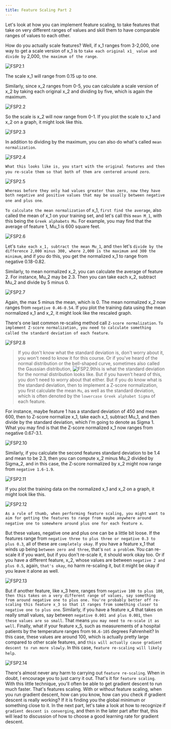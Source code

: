 ```yaml
---
title: Feature Scaling Part 2
---
```



Let's look at how you can implement feature scaling, to take features that take on very different ranges of values and skill them to have comparable ranges of values to each other. 

How do you actually scale features? Well, if x_1 ranges from 3-2,000, one way to get a scale version of x_1 is to `take each original x1_ value and divide by` 2,000, `the maximum of the range`.

![FSP2.1](/SL/GDP/FSP2.1.png)

The scale x_1 will range from 0.15 up to one. 

Similarly, since x_2 ranges from 0-5, you can calculate a scale version of x_2 by taking each original x_2 and dividing by five, which is again the maximum.

![FSP2.2](/SL/GDP/FSP2.2.png)

So the scale is x_2 will now range from 0-1. If you plot the scale to x_1 and x_2 on a graph, it might look like this. 

![FSP2.3](/SL/GDP/FSP2.3.png)

In addition to dividing by the maximum, you can also do what's called `mean normalization`. 

![FSP2.4](/SL/GDP/FSP2.4.png)

`What this looks like is, you start with the original features and then you re-scale them so that both of them are centered around zero`.

![FSP2.5](/SL/GDP/FSP2.5.png)

`Whereas before they only had values greater than zero, now they have both negative and positive values that may be usually between negative one and plus one`.

`To calculate the mean normalization` of x_1, `first find the average`, also called the mean of x_1 on your training set, and let's call this `mean M_1`, with this being the `Greek alphabets Mu`. For example, you may find that the average of feature 1, Mu_1 is 600 square feet. 

![FSP2.6](/SL/GDP/FSP2.6.png)

Let's `take each x_1, subtract the mean Mu_1`, and `then` let's `divide by the difference 2,000 minus 300, where 2,000 is the maximum and 300 the minimum`, and if you do this, you get the normalized x_1 to range from negative 0.18-0.82. 

Similarly, to mean normalized x_2, you can calculate the average of feature 2. For instance, Mu_2 may be 2.3. Then you can take each x_2, subtract Mu_2 and divide by 5 minus 0.

![FSP2.7](/SL/GDP/FSP2.7.png)

Again, the max 5 minus the mean, which is 0. The mean normalized x_2 now ranges from `negative 0.46-0.54`. If you plot the training data using the mean normalized x_1 and x_2, it might look like the rescaled graph.

There's one last common re-scaling method call `Z-score normalization`. `To implement Z-score normalization, you need to calculate something called the standard deviation of each feature`.

![FSP2.8](/SL/GDP/FSP2.8.png)

>If you don't know what the standard deviation is, don't worry about it, you won't need to know it for this course. Or if you've heard of the normal distribution or the bell-shaped curve, sometimes also called the Gaussian distribution, 
![FSP2.9](/SL/GDP/FSP2.9.png)this is what the standard deviation for the normal distribution looks like. But if you haven't heard of this, you don't need to worry about that either. But if you do know what is the standard deviation, then to implement a Z-score normalization, you first calculate the mean `Mu`, as well as the standard deviation, which is often denoted by the `lowercase Greek alphabet Sigma` of each feature. 

For instance, maybe feature 1 has a standard deviation of 450 and mean 600, then to Z-score normalize x_1, take each x_1, subtract Mu_1, and then divide by the standard deviation, which I'm going to denote as Sigma 1. What you may find is that the Z-score normalized x_1 now ranges from negative 0.67-3.1.


![FSP2.10](/SL/GDP/FSP2.10.png)

Similarly, if you calculate the second features standard deviation to be 1.4 and mean to be 2.3, then you can compute x_2 minus Mu_2 divided by Sigma_2, and in this case, the Z-score normalized by x_2 might now range from `negative 1.6-1.9`.

![FSP2.11](/SL/GDP/FSP2.11.png)

If you plot the training data on the normalized x_1 and x_2 on a graph, it might look like this. 

![FSP2.12](/SL/GDP/FSP2.12.png)

`As a rule of thumb, when performing feature scaling, you might want to aim for getting the features to range from maybe anywhere around negative one to somewhere around plus one for each feature x`. 

But these values, negative one and plus one can be a little bit loose. If the features range from `negative three to plus three or negative 0.3 to plus 0.3`, all of these are `completely okay`. If you have a feature x_1 that winds up being `between zero and three`, that's `not a problem`. You can re-scale it if you want, but if you don't re-scale it, it should work okay too. Or if you have a different feature, x_2, whose values are between `negative 2 and plus 0.5`, again, `that's okay`, no harm re-scaling it, but it might be okay if you leave it alone as well. 

![FSP2.13](/SL/GDP/FSP2.13.png)

But if another feature, like x_3 here, ranges from `negative 100 to plus 100`, `then this takes on a very different range of values, say something from around negative one to plus one. You're probably better off re-scaling this feature x_3 so that it ranges from something closer to negative one to plus one`. Similarly, if you have a feature x_4 that takes on really small values, say between `negative 0.001 and plus 0.001`, `then these values are so small`. That means `you may need to re-scale it as well`. Finally, what if your feature x_5, such as measurements of a hospital patients by the temperature ranges from `98.6-105` degrees Fahrenheit? In this case, these values are around 100, which is actually pretty large compared to other scale features, and `this will actually cause gradient descent to run more slowly`. In this case, `feature re-scaling will likely help`. 

![FSP2.14](/SL/GDP/FSP2.14.png)

There's almost never any harm to carrying out `feature re-scaling`. When in doubt, I encourage you to just carry it out. That's it for `feature scaling`. With this little technique, you'll often be able to get gradient descent to run much faster. That's features scaling. With or without feature scaling, when you run gradient descent, how can you know, how can you check if gradient descent is really working? If it is finding you the global minimum or something close to it. In the next part, let's take a look at how to recognize if `gradient descent is converging`, and then in the later part after that, this will lead to discussion of how to choose a good learning rate for gradient descent.
